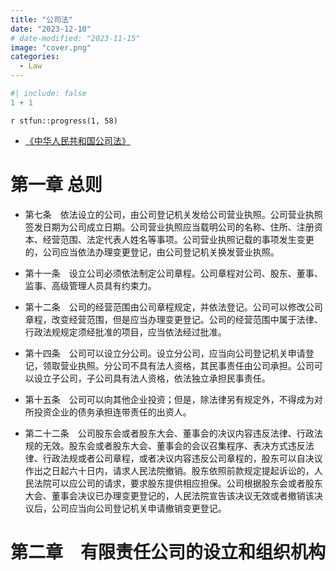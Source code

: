 ```yaml
---
title: "公司法"
date: "2023-12-10"
# date-modified: "2023-11-15"
image: "cover.png"
categories: 
  - Law
---
```


```r
#| include: false
1 + 1
```

::: {.callout-note title='Progress'}
`r stfun::progress(1, 58)`

<!-- 读后感：[读《劳动法》](https://shitao5.org/posts/labor-law/)。 -->
:::

::: {.callout-tip title="Learning Source"}
- [《中华人民共和国公司法》](https://flk.npc.gov.cn/detail2.html?ZmY4MDgwODE2ZjEzNWY0NjAxNmYxY2M5OGFkODExMzQ%3D)
:::

# 第一章 总则

- 第七条　依法设立的公司，由公司登记机关发给公司营业执照。公司营业执照签发日期为公司成立日期。公司营业执照应当载明公司的名称、住所、注册资本、经营范围、法定代表人姓名等事项。公司营业执照记载的事项发生变更的，公司应当依法办理变更登记，由公司登记机关换发营业执照。

- 第十一条　设立公司必须依法制定公司章程。公司章程对公司、股东、董事、监事、高级管理人员具有约束力。

- 第十二条　公司的经营范围由公司章程规定，并依法登记。公司可以修改公司章程，改变经营范围，但是应当办理变更登记。公司的经营范围中属于法律、行政法规规定须经批准的项目，应当依法经过批准。

- 第十四条　公司可以设立分公司。设立分公司，应当向公司登记机关申请登记，领取营业执照。分公司不具有法人资格，其民事责任由公司承担。公司可以设立子公司，子公司具有法人资格，依法独立承担民事责任。

- 第十五条　公司可以向其他企业投资；但是，除法律另有规定外，不得成为对所投资企业的债务承担连带责任的出资人。

- 第二十二条　公司股东会或者股东大会、董事会的决议内容违反法律、行政法规的无效。股东会或者股东大会、董事会的会议召集程序、表决方式违反法律、行政法规或者公司章程，或者决议内容违反公司章程的，股东可以自决议作出之日起六十日内，请求人民法院撤销。股东依照前款规定提起诉讼的，人民法院可以应公司的请求，要求股东提供相应担保。公司根据股东会或者股东大会、董事会决议已办理变更登记的，人民法院宣告该决议无效或者撤销该决议后，公司应当向公司登记机关申请撤销变更登记。

# 第二章　有限责任公司的设立和组织机构
